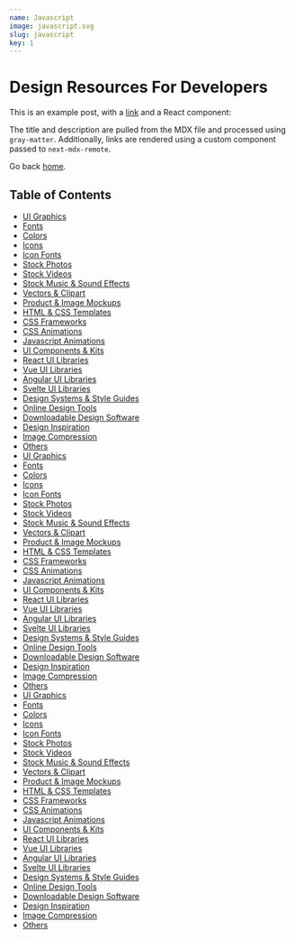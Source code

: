 ```yaml
---
name: Javascript
image: javascript.svg
slug: javascript
key: 1
---
```


# Design Resources For Developers

This is an example post, with a [link](https://nextjs.org) and a React component:

The title and description are pulled from the MDX file and processed using `gray-matter`. Additionally, links are rendered using a custom component passed to `next-mdx-remote`.

Go back [home](/).

## Table of Contents

- [UI Graphics](#ui-graphics)
- [Fonts](#fonts)
- [Colors](#colors)
- [Icons](#icons)
- [Icon Fonts](#icon-fonts)
- [Stock Photos](#stock-photos)
- [Stock Videos](#stock-videos)
- [Stock Music & Sound Effects](#stock-music--sound-effects)
- [Vectors & Clipart](#vectors--clip-art)
- [Product & Image Mockups](#product--image-mockups)
- [HTML & CSS Templates](#html--css-templates)
- [CSS Frameworks](#css-frameworks)
- [CSS Animations](#css-Animations)
- [Javascript Animations](#javascript-animation-libraries)
- [UI Components & Kits](#ui-components--kits)
- [React UI Libraries](#react-ui)
- [Vue UI Libraries](#vue-ui)
- [Angular UI Libraries](#angular-ui)
- [Svelte UI Libraries](#svelte-ui)
- [Design Systems & Style Guides](#design-systems--style-guides)
- [Online Design Tools](#online-design-tools)
- [Downloadable Design Software](#downloadable-design-software)
- [Design Inspiration](#Design-inspiration)
- [Image Compression](#Image-compression)
- [Others](#others)
- [UI Graphics](#ui-graphics)
- [Fonts](#fonts)
- [Colors](#colors)
- [Icons](#icons)
- [Icon Fonts](#icon-fonts)
- [Stock Photos](#stock-photos)
- [Stock Videos](#stock-videos)
- [Stock Music & Sound Effects](#stock-music--sound-effects)
- [Vectors & Clipart](#vectors--clip-art)
- [Product & Image Mockups](#product--image-mockups)
- [HTML & CSS Templates](#html--css-templates)
- [CSS Frameworks](#css-frameworks)
- [CSS Animations](#css-Animations)
- [Javascript Animations](#javascript-animation-libraries)
- [UI Components & Kits](#ui-components--kits)
- [React UI Libraries](#react-ui)
- [Vue UI Libraries](#vue-ui)
- [Angular UI Libraries](#angular-ui)
- [Svelte UI Libraries](#svelte-ui)
- [Design Systems & Style Guides](#design-systems--style-guides)
- [Online Design Tools](#online-design-tools)
- [Downloadable Design Software](#downloadable-design-software)
- [Design Inspiration](#Design-inspiration)
- [Image Compression](#Image-compression)
- [Others](#others)
- [UI Graphics](#ui-graphics)
- [Fonts](#fonts)
- [Colors](#colors)
- [Icons](#icons)
- [Icon Fonts](#icon-fonts)
- [Stock Photos](#stock-photos)
- [Stock Videos](#stock-videos)
- [Stock Music & Sound Effects](#stock-music--sound-effects)
- [Vectors & Clipart](#vectors--clip-art)
- [Product & Image Mockups](#product--image-mockups)
- [HTML & CSS Templates](#html--css-templates)
- [CSS Frameworks](#css-frameworks)
- [CSS Animations](#css-Animations)
- [Javascript Animations](#javascript-animation-libraries)
- [UI Components & Kits](#ui-components--kits)
- [React UI Libraries](#react-ui)
- [Vue UI Libraries](#vue-ui)
- [Angular UI Libraries](#angular-ui)
- [Svelte UI Libraries](#svelte-ui)
- [Design Systems & Style Guides](#design-systems--style-guides)
- [Online Design Tools](#online-design-tools)
- [Downloadable Design Software](#downloadable-design-software)
- [Design Inspiration](#Design-inspiration)
- [Image Compression](#Image-compression)
- [Others](#others)
